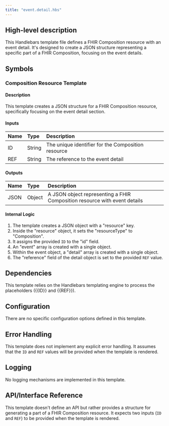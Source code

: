 ```yaml
---
title: "event.detail.hbs"
---
```


## High-level description
This Handlebars template file defines a FHIR Composition resource with an event detail. It's designed to create a JSON structure representing a specific part of a FHIR Composition, focusing on the event details.

## Symbols

### Composition Resource Template
#### Description
This template creates a JSON structure for a FHIR Composition resource, specifically focusing on the event detail section.

#### Inputs
| Name | Type | Description |
|:-----|:-----|:------------|
| ID | String | The unique identifier for the Composition resource |
| REF | String | The reference to the event detail |

#### Outputs
| Name | Type | Description |
|:-----|:-----|:------------|
| JSON | Object | A JSON object representing a FHIR Composition resource with event details |

#### Internal Logic
1. The template creates a JSON object with a "resource" key.
2. Inside the "resource" object, it sets the "resourceType" to "Composition".
3. It assigns the provided `ID` to the "id" field.
4. An "event" array is created with a single object.
5. Within the event object, a "detail" array is created with a single object.
6. The "reference" field of the detail object is set to the provided `REF` value.

## Dependencies
This template relies on the Handlebars templating engine to process the placeholders ({{ID}} and {{REF}}).

## Configuration
There are no specific configuration options defined in this template.

## Error Handling
This template does not implement any explicit error handling. It assumes that the `ID` and `REF` values will be provided when the template is rendered.

## Logging
No logging mechanisms are implemented in this template.

## API/Interface Reference
This template doesn't define an API but rather provides a structure for generating a part of a FHIR Composition resource. It expects two inputs (`ID` and `REF`) to be provided when the template is rendered.